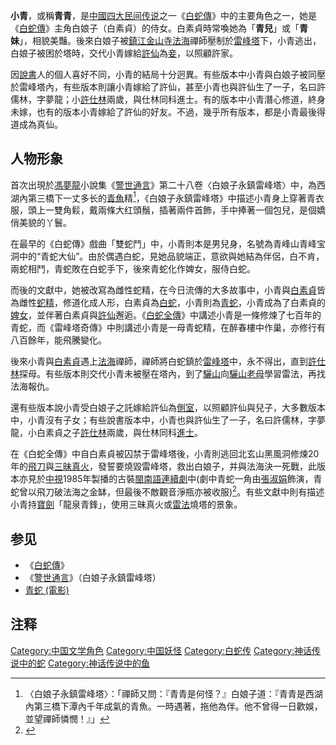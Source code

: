{{not|馮小青 (明朝)}}
'''小青'''，或稱'''青青'''，是[[中國|中國]][[四大民间传说|四大民间传说]]之一《[[白蛇傳|白蛇傳]]》中的主要角色之一，她是《[[白蛇傳|白蛇傳]]》主角白娘子（白素貞）的侍女。白素貞時常喚她為「'''青兒'''」或「'''青妹'''」，相貌美豔。後來白娘子被[[鎮江金山寺|鎮江金山寺]][[法海_(白蛇传)|法海]]禪師壓制於[[雷峰塔|雷峰塔]]下，小青逃出，白娘子被困於塔時，交代小青嫁給[[許仙|許仙]]為[[妾|妾]]，以照顧許家。

因[[說書|說書]]人的個人喜好不同，小青的結局十分迥異。有些版本中小青與白娘子被同壓於雷峰塔內，有些版本則讓小青嫁給了許仙，甚至小青也與許仙生了一子，名曰許儒林，字夢龍；小[[許仕林|許仕林]]兩歲，與仕林同科進士。有的版本中小青潛心修道，終身未嫁，也有的版本小青嫁給了許仙的好友。不過，幾乎所有版本，都是小青最後得道成為真仙。

==人物形象==
首次出現於[[馮夢龍|馮夢龍]]小說集《[[警世通言|警世通言]]》第二十八卷〈白娘子永鎮雷峰塔〉中，為西湖內第三橋下一丈多长的[[青魚|青魚]]精<ref>〈白娘子永鎮雷峰塔〉：「禪師又問：『青青是何怪？』白娘子道：『青青是西湖內第三橋下潭內千年成氣的青魚。一時遇著，拖他為伴。他不曾得一日歡娛，並望禪師憐憫！』」</ref>，《白娘子永鎮雷峰塔》中描述小青身上穿著青衣服，頭上一雙角鬏，戴兩條大红頭鬚，插著兩件首飾，手中捧著一個包兒，是個嬌俏美貌的丫鬟。

在最早的《白蛇傳》戲曲「雙蛇鬥」中，小青則本是男兒身，名號為青峰山青峰宝洞中的“青蛇大仙”。由於偶遇白蛇，見她品貌端正，意欲與她結為伴侶，白不肯，兩蛇相鬥，青蛇敗在白蛇手下，後來青蛇化作婢女，服侍白蛇。

而後的文獻中，她被改寫為雌性蛇精，在今日流傳的大多故事中，小青與[[白素貞|白素貞]]皆為雌性[[蛇精|蛇精]]，修道化成人形，白素貞為[[白蛇|白蛇]]，小青則為[[青蛇|青蛇]]，小青成為了白素貞的[[婢女|婢女]]，並伴著白素貞與[[許仙|許仙]]邂逅。《[[白蛇全傳|白蛇全傳]]》中講述小青是一條修煉了七百年的青蛇，而《雷峰塔奇傳》中則講述小青是一母青蛇精，在醉春樓中作巢，亦修行有八百餘年，能飛騰變化。

後來小青與[[白素貞|白素貞]]遇上[[法海_(白蛇传)|法海]]禪師，禪師將白蛇鎮於[[雷峰塔|雷峰塔]]中，永不得出，直到[[許仕林|許仕林]]探母。有些版本則交代小青未被壓在塔內，到了[[驪山|驪山]]向[[驪山老母|驪山老母]]學習雷法，再找法海報仇。

還有些版本說小青受白娘子之託嫁給許仙為[[側室|側室]]，以照顧許仙與兒子，大多數版本中，小青沒有子女；有些說書版本中，小青也與許仙生了一子，名曰許儒林，字夢龍，小白素貞之子[[許仕林|許仕林]]兩歲，與仕林同科[[進士|進士]]。

在《白蛇全傳》中自白素貞被囚禁于雷峰塔後，小青則逃回北玄山黑風洞修煉20年的[[飛刀|飛刀]]與[[三昧真火|三昧真火]]，發誓要燒毀雷峰塔，救出白娘子，并與法海決一死戰，此版本亦見於[[中視|中視]]1985年製播的古裝[[閩南語|閩南語]][[連續劇|連續劇]]中(劇中青蛇一角由[[張淑娟|張淑娟]]飾演，青蛇曾以飛刀破法海之金缽，但最後不敵觀音淨瓶亦被收服)<ref>{{Cite web |url=https://www.youtube.com/watch?v=6Z41upukqsI |title=白蛇傳- 鳳小君( 許杭詞 邱芳德) 中視連續劇主題曲 19850617 |access-date=2022-06-15 |archive-date=2022-06-17 |archive-url=https://web.archive.org/web/20220617100848/https://www.youtube.com/watch?v=6Z41upukqsI }}</ref>。有些文獻中則有描述小青持[[寶劍|寶劍]]「龍泉青鋒」，使用三昧真火或[[雷法|雷法]]燒塔的景象。

==参见==
*《[[白蛇傳|白蛇傳]]》
*《[[警世通言|警世通言]]》（白娘子永鎮雷峰塔）
*[[青蛇_(電影)|青蛇 (電影)]]

==注释==
<references/>

{{白蛇传}}

[[Category:中国文学角色|Category:中国文学角色]]
[[Category:中国妖怪|Category:中国妖怪]]
[[Category:白蛇传|Category:白蛇传]]
[[Category:神话传说中的蛇|Category:神话传说中的蛇]]
[[Category:神话传说中的鱼|Category:神话传说中的鱼]]
